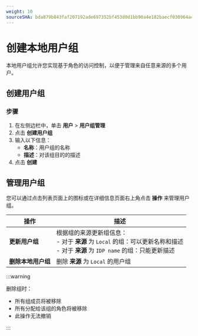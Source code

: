 ```yaml
---
weight: 10
sourceSHA: bda879b843faf207192ade697352bf453d0d1bb90a4e182baecf030964a4792d
---
```


# 创建本地用户组

本地用户组允许您实现基于角色的访问控制，以便于管理来自任意来源的多个用户。

## 创建用户组

### 步骤

1. 在左侧边栏中，单击 **用户** > **用户组管理**
2. 点击 **创建用户组**
3. 输入以下信息：
   - **名称**：用户组的名称
   - **描述**：对该组目的的描述
4. 点击 **创建**

## 管理用户组

您可以通过点击列表页面上的图标或在详细信息页面右上角点击 **操作** 来管理用户组。

| 操作                         | 描述                                                                                                                                                                                                                     |
| --------------------------- | --------------------------------------------------------------------------------------------------------------------------------------------------------------------------------------------------------------------- |
| **更新用户组**               | 根据组的来源更新组信息：<br />- 对于 **来源** 为 `Local` 的组：可以更新名称和描述<br />- 对于 **来源** 为 `IDP name` 的组：只能更新描述 |
| **删除本地用户组**           | 删除 **来源** 为 `Local` 的用户组                                                                                                                                                                                     |

:::warning

删除组时：

- 所有组成员将被移除
- 所有分配给该组的角色将被移除
- 此操作无法撤销

:::
